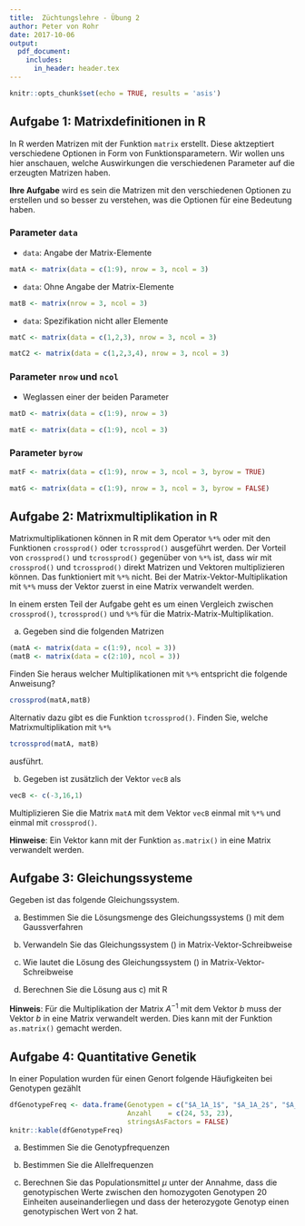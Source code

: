 ```yaml
---
title:  Züchtungslehre - Übung 2
author: Peter von Rohr
date: 2017-10-06
output: 
  pdf_document:
    includes:
      in_header: header.tex
---
```


```r
knitr::opts_chunk$set(echo = TRUE, results = 'asis')
```


## Aufgabe 1: Matrixdefinitionen in R
In R werden Matrizen mit der Funktion `matrix` erstellt. Diese aktzeptiert verschiedene Optionen in Form von Funktionsparametern. Wir wollen uns hier anschauen, welche Auswirkungen die verschiedenen Parameter auf die erzeugten Matrizen haben.  

__Ihre Aufgabe__ wird es sein die Matrizen mit den verschiedenen Optionen zu erstellen und so besser zu verstehen, was die Optionen für eine Bedeutung haben.

### Parameter `data`
* `data`: Angabe der Matrix-Elemente
<!-- Kopieren Sie die nachfolgende Anweisung an die Konsole oder -- 
  -- setzen sie eval=TRUE und machen eine Klammer um die gesamte --
  -- Anweisung, z.Bsp: (matA <- matrix(data = c(1:9), nrow = 3, ncol = 3)) --
  -- so erscheit die erzeugte Matrix als output                  -- 
  -->
```r
matA <- matrix(data = c(1:9), nrow = 3, ncol = 3)
```

* `data`: Ohne Angabe der Matrix-Elemente
```r
matB <- matrix(nrow = 3, ncol = 3)
```

* `data`: Spezifikation nicht aller Elemente
```r
matC <- matrix(data = c(1,2,3), nrow = 3, ncol = 3)
```

```r
matC2 <- matrix(data = c(1,2,3,4), nrow = 3, ncol = 3)
```

### Parameter `nrow` und `ncol`
* Weglassen einer der beiden Parameter

```r
matD <- matrix(data = c(1:9), nrow = 3)
```

```r
matE <- matrix(data = c(1:9), ncol = 3)
```

### Parameter `byrow`
```r
matF <- matrix(data = c(1:9), nrow = 3, ncol = 3, byrow = TRUE)
```

```r
matG <- matrix(data = c(1:9), nrow = 3, ncol = 3, byrow = FALSE)
```


## Aufgabe 2: Matrixmultiplikation in R
Matrixmultiplikationen können in R mit dem Operator `%*%` oder mit den Funktionen `crossprod()` oder `tcrossprod()` ausgeführt werden. Der Vorteil von `crossprod()` und `tcrossprod()` gegenüber von `%*%` ist, dass wir mit `crossprod()` und `tcrossprod()` direkt Matrizen und Vektoren multiplizieren können. Das funktioniert mit `%*%` nicht. Bei der Matrix-Vektor-Multiplikation mit `%*%` muss der Vektor zuerst in eine Matrix verwandelt werden. 

In einem ersten Teil der Aufgabe geht es um einen Vergleich zwischen `crossprod()`, `tcrossprod()` und `%*%` für die Matrix-Matrix-Multiplikation. 

a) Gegeben sind die folgenden Matrizen

```r
(matA <- matrix(data = c(1:9), ncol = 3))
(matB <- matrix(data = c(2:10), ncol = 3))
```

Finden Sie heraus welcher Multiplikationen mit `%*%` entspricht die folgende Anweisung?

```r
crossprod(matA,matB)
```

<!-- Sie können hier einen neuen R-code-junk beginnen und die verschiedenen   --
  -- Multiplikationen ausprobieren. Dabei können Sie sowohl die Reihenfolge   --
  -- der Matrizen ändern und die Matrizen transponieren. Die Transponierte    -- 
  -- einer Matrix matA erhalten sie in R mit t(matA).                         --
  -- Die folgende Anweisung erzeugt einen neuen Code-Junk. Die R-Statements   --
  -- müssen zwischen auf den Zeilen zwischen den drei Backticks (```) stehen  --
  
```r

```
  -->

Alternativ dazu gibt es die Funktion `tcrossprod()`. Finden Sie, welche Matrixmultiplikation mit `%*%`

```r
tcrossprod(matA, matB)
```

<!-- Analog zur Aufgabe oben mit crossprod(), hier das gleich für tcrossprod() -->

ausführt.

\pagebreak

b) Gegeben ist zusätzlich der Vektor `vecB` als

```r
vecB <- c(-3,16,1)
```

Multiplizieren Sie die Matrix `matA` mit dem Vektor `vecB` einmal mit `%*%` und einmal mit `crossprod()`.

__Hinweise__: Ein Vektor kann mit der Funktion `as.matrix()` in eine Matrix verwandelt werden.

<!-- Fügen Sie hier eine R-code-junk hinzu und multiplizieren Sie --
  -- hier die Matrix matA mit dem Vektor vecB                     --
  -->


## Aufgabe 3: Gleichungssysteme

Gegeben ist das folgende Gleichungssystem.

\begin{IEEEeqnarray}{rCl}
       2x_2 + 2x_3 &=& 1 \nonumber\\
2x_1 + 4x_2 + 5x_3 &=& 9 \nonumber\\
 x_1 -  x_2 + 2x_3 &=& 3
\label{eq:GlsA1} 
\end{IEEEeqnarray}

a) Bestimmen Sie die Lösungsmenge des Gleichungssystems (\ref{eq:GlsA1}) mit dem Gaussverfahren

<!-- Geben Sie hier die Schritte für die Bestimmung der Lösungsmenge mit dem Gaussverfahren      --
  -- Am einfachsten ist, wenn Sie das Gleichungssystem aus der Aufgabe kopieren und nachfolgend  --
  -- bei jedem Schritt des Gaussverfahrens wieder einfügen.                                      --
  -->

b) Verwandeln Sie das Gleichungssystem (\ref{eq:GlsA1}) in Matrix-Vektor-Schreibweise

<!-- Als Resultat erhalten Sie eine 3-mal-3-Matrix A, ein Vektor x und ein  --
  -- Vektor b, wobei beide Vektoren die Länge 3 aufweisen.                  --
  -- Die Matrix können Sie wie folgt angeben:                                      --
  --
$$A = \left[\begin{array}{ccc}
      &     &    \\
      &     &    \\
      &     &    \\
 \end{array}\right] $$
 
  -- Der Vektor x
$$x = \left[\begin{array}{c}
      \\
      \\
      \\
 \end{array}\right] $$
  
  -- Der Vektor b wird analog angegeben.                                  --
  --
$$b = \left[\begin{array}{c}
      \\
      \\
      \\
 \end{array}\right] $$
  
  -- -->

c) Wie lautet die Lösung des Gleichungssystem (\ref{eq:GlsA1}) in Matrix-Vektor-Schreibweise

<!-- Hier soll das Gleichungssystem von Aufgabe b) nach x  --
  -- aufgelöst werden. Somit lautet das Resultat           --
  
$$ x = $$  
  -->


d) Berechnen Sie die Lösung aus c) mit R

__Hinweis__: Für die Multiplikation der Matrix $A^{-1}$ mit dem Vektor $b$ muss der Vektor $b$ in eine Matrix verwandelt werden. Dies kann mit der Funktion `as.matrix()` gemacht werden.

<!-- Hier ist die Funktion solve() wichtig. Für nähere Hinweise kann auch  --
  -- die Hilfe mit ?solve von der Konsole aufgrufen werden.                --
  -->


## Aufgabe 4: Quantitative Genetik
In einer Population wurden für einen Genort folgende Häufigkeiten bei Genotypen gezählt

```r
dfGenotypeFreq <- data.frame(Genotypen = c("$A_1A_1$", "$A_1A_2$", "$A_2A_2$"),
                             Anzahl    = c(24, 53, 23),
                             stringsAsFactors = FALSE)
knitr::kable(dfGenotypeFreq)
```

a) Bestimmen Sie die Genotypfrequenzen

<!-- Der Vektor der Anzahlen der Genotypen ist mit dfGenotypeFreq$Anzahl verfügbar. --
  -- Mit der Funktion sum() wird die Summe der Elemente in einem Vektor berechnet.  --
  -->

b) Bestimmen Sie die Allelfrequenzen

<!-- Anstelle der Genotypen werden hier die Frequenzen der Allele A1 und A2 --
  -- bestimmt.                                                              --
  -->

c) Berechnen Sie das Populationsmittel $\mu$ unter der Annahme, dass die genotypischen Werte zwischen den homozygoten Genotypen $20$ Einheiten auseinanderliegen und dass der heterozygote Genotyp einen genotypischen Wert von $2$ hat.

<!-- Das Populationsmittel entspricht dem Erwartungswert und dieser berechnet --
  -- sich aus Frequenz der Genotypen mal Wert dem genotypischen Wert          --
  -->
